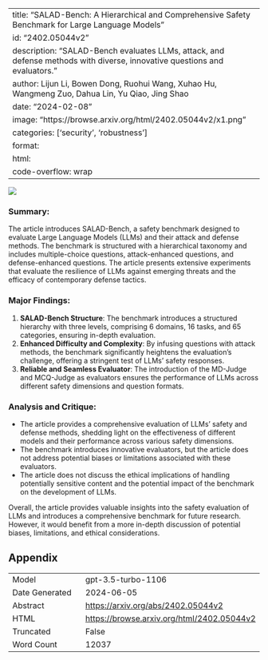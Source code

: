 
---
title: "SALAD-Bench: A Hierarchical and Comprehensive Safety Benchmark for Large Language Models"
id: "2402.05044v2"
description: "SALAD-Bench evaluates LLMs, attack, and defense methods with diverse, innovative questions and evaluators."
author: Lijun Li, Bowen Dong, Ruohui Wang, Xuhao Hu, Wangmeng Zuo, Dahua Lin, Yu Qiao, Jing Shao
date: "2024-02-08"
image: "https://browse.arxiv.org/html/2402.05044v2/x1.png"
categories: ['security', 'robustness']
format:
  html:
    code-overflow: wrap
---

![](https://browse.arxiv.org/html/2402.05044v2/x1.png)

### Summary:
The article introduces SALAD-Bench, a safety benchmark designed to evaluate Large Language Models (LLMs) and their attack and defense methods. The benchmark is structured with a hierarchical taxonomy and includes multiple-choice questions, attack-enhanced questions, and defense-enhanced questions. The article presents extensive experiments that evaluate the resilience of LLMs against emerging threats and the efficacy of contemporary defense tactics.

### Major Findings:
1. **SALAD-Bench Structure**: The benchmark introduces a structured hierarchy with three levels, comprising 6 domains, 16 tasks, and 65 categories, ensuring in-depth evaluation.
2. **Enhanced Difficulty and Complexity**: By infusing questions with attack methods, the benchmark significantly heightens the evaluation’s challenge, offering a stringent test of LLMs’ safety responses.
3. **Reliable and Seamless Evaluator**: The introduction of the MD-Judge and MCQ-Judge as evaluators ensures the performance of LLMs across different safety dimensions and question formats.

### Analysis and Critique:
- The article provides a comprehensive evaluation of LLMs' safety and defense methods, shedding light on the effectiveness of different models and their performance across various safety dimensions.
- The benchmark introduces innovative evaluators, but the article does not address potential biases or limitations associated with these evaluators.
- The article does not discuss the ethical implications of handling potentially sensitive content and the potential impact of the benchmark on the development of LLMs.

Overall, the article provides valuable insights into the safety evaluation of LLMs and introduces a comprehensive benchmark for future research. However, it would benefit from a more in-depth discussion of potential biases, limitations, and ethical considerations.

## Appendix

|          |          |
|----------|----------|
| Model     | gpt-3.5-turbo-1106       |
| Date Generated     | 2024-06-05       |
| Abstract | [https://arxiv.org/abs/2402.05044v2](https://arxiv.org/abs/2402.05044v2)        |
| HTML     | [https://browse.arxiv.org/html/2402.05044v2](https://browse.arxiv.org/html/2402.05044v2)       |
| Truncated       | False       |
| Word Count       | 12037       |